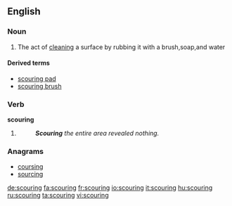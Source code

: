 ==English==

===Noun===
{{en-noun}}

#The act of [[clean]]ing a surface by rubbing it with a brush,soap,and water

====Derived terms====
* [[scouring pad]]
* [[scouring brush]]

===Verb===
'''scouring'''

# {{present participle of|scour}}
#:'''''Scouring''' the entire area revealed nothing.''

===Anagrams===
* [[coursing#English|coursing]]
* [[sourcing#English|sourcing]]

[[de:scouring]]
[[fa:scouring]]
[[fr:scouring]]
[[io:scouring]]
[[it:scouring]]
[[hu:scouring]]
[[ru:scouring]]
[[ta:scouring]]
[[vi:scouring]]